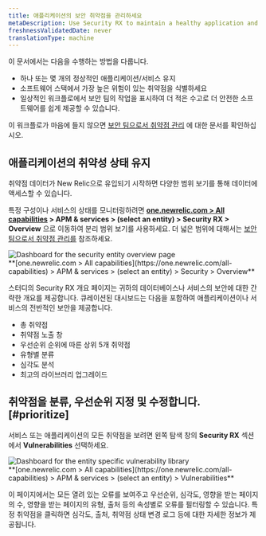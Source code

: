 ```yaml
---
title: 애플리케이션의 보안 취약점을 관리하세요
metaDescription: Use Security RX to maintain a healthy application and remediate vulnerabilities as a developer.
freshnessValidatedDate: never
translationType: machine
---
```


이 문서에서는 다음을 수행하는 방법을 다룹니다.

* 하나 또는 몇 개의 정상적인 애플리케이션/서비스 유지
* 소프트웨어 스택에서 가장 높은 위험이 있는 취약점을 식별하세요
* 일상적인 워크플로에서 보안 팀의 작업을 표시하여 더 적은 수고로 더 안전한 소프트웨어를 쉽게 제공할 수 있습니다.

이 워크플로가 마음에 들지 않으면 [보안 팀으로서 취약점 관리](/docs/vulnerability-management/security-workflow) 에 대한 문서를 확인하십시오.

## 애플리케이션의 취약성 상태 유지

취약점 데이터가 New Relic으로 유입되기 시작하면 다양한 범위 보기를 통해 데이터에 액세스할 수 있습니다.

특정 구성이나 서비스의 상태를 모니터링하려면 <DNT>**[one.newrelic.com &gt; All capabilities](https://one.newrelic.com/all-capabilities) &gt; APM &amp; services &gt; (select an entity) &gt; Security RX &gt; Overview**</DNT> 으로 이동하여 분리 범위 보기를 사용하세요. 더 넓은 범위에 대해서는 [보안 팀으로서 취약점 관리를](/docs/vulnerability-management/security-workflow) 참조하세요.

<img title="Entity overview" alt="Dashboard for the security entity overview page" src="/images/security_screenshot-entity_security-overview.webp" />

<figcaption>
  <DNT>
    **[one.newrelic.com &gt; All capabilities](https://one.newrelic.com/all-capabilities) &gt; APM &amp; services &gt; (select an entity) &gt; Security &gt; Overview**
  </DNT>
</figcaption>

스터디의 Security RX 개요 페이지는 귀하의 데이터베이스나 서비스의 보안에 대한 간략한 개요를 제공합니다. 큐레이션된 대시보드는 다음을 포함하여 애플리케이션이나 서비스의 전반적인 보안을 제공합니다.

* 총 취약점
* 취약점 노출 창
* 우선순위 순위에 따른 상위 5개 취약점
* 유형별 분류
* 심각도 분석
* 최고의 라이브러리 업그레이드

## 취약점을 분류, 우선순위 지정 및 수정합니다. [#prioritize]

서비스 또는 애플리케이션의 모든 취약점을 보려면 왼쪽 탐색 창의 **Security RX** 섹션에서 <DNT>**Vulnerabilities**</DNT> 선택하세요.

<img title="Vulnerability library" alt="Dashboard for the entity specific vulnerability library" src="/images/vulnLibrary.webp" />

<figcaption>
  <DNT>
    **[one.newrelic.com &gt; All capabilities](https://one.newrelic.com/all-capabilities) &gt; APM &amp; services &gt; (select an entity) &gt; Vulnerabilities**
  </DNT>
</figcaption>

이 페이지에서는 모든 열려 있는 오류를 보여주고 우선순위, 심각도, 영향을 받는 페이지의 수, 영향을 받는 페이지의 유형, 출처 등의 속성별로 오류를 필터링할 수 있습니다. 특정 취약점을 클릭하면 심각도, 출처, 취약점 상태 변경 로그 등에 대한 자세한 정보가 제공됩니다.